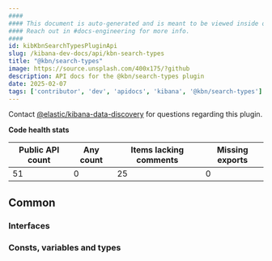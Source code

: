 ```yaml
---
####
#### This document is auto-generated and is meant to be viewed inside our experimental, new docs system.
#### Reach out in #docs-engineering for more info.
####
id: kibKbnSearchTypesPluginApi
slug: /kibana-dev-docs/api/kbn-search-types
title: "@kbn/search-types"
image: https://source.unsplash.com/400x175/?github
description: API docs for the @kbn/search-types plugin
date: 2025-02-07
tags: ['contributor', 'dev', 'apidocs', 'kibana', '@kbn/search-types']
---
```




Contact [@elastic/kibana-data-discovery](https://github.com/orgs/elastic/teams/kibana-data-discovery) for questions regarding this plugin.

**Code health stats**

| Public API count  | Any count | Items lacking comments | Missing exports |
|-------------------|-----------|------------------------|-----------------|
| 51 | 0 | 25 | 0 |

## Common

### Interfaces
<DocDefinitionList data={kbnSearchTypesObj.common.interfaces}/>

### Consts, variables and types
<DocDefinitionList data={kbnSearchTypesObj.common.misc}/>

